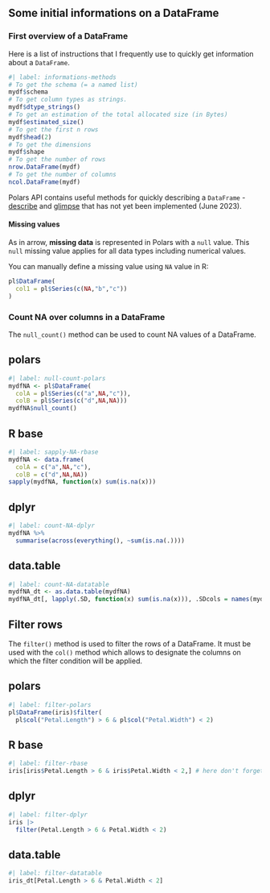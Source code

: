 ## Some initial informations on a DataFrame

### First overview of a DataFrame

Here is a list of instructions that I frequently use to quickly get information about a `DataFrame`.

```r
#| label: informations-methods
# To get the schema (= a named list)
mydf$schema
# To get column types as strings. 
mydf$dtype_strings()
# To get an estimation of the total allocated size (in Bytes)
mydf$estimated_size()
# To get the first n rows
mydf$head(2)
# To get the dimensions
mydf$shape
# To get the number of rows
nrow.DataFrame(mydf)
# To get the number of columns
ncol.DataFrame(mydf)
```

::: callout-caution
Polars API contains useful methods for quickly describing a `DataFrame` - [describe](https://pola-rs.github.io/polars/py-polars/html/reference/dataframe/api/polars.DataFrame.describe.html) and [glimpse](https://pola-rs.github.io/polars/py-polars/html/reference/dataframe/api/polars.DataFrame.glimpse.html#) that has not yet been implemented (June 2023).
:::


#### Missing values

As in arrow, **missing data** is represented in Polars with a `null` value. This `null` missing value applies for all data types including numerical values.

You can manually define a missing value using `NA` value in R:

```r
pl$DataFrame(
  col1 = pl$Series(c(NA,"b","c"))
)
```

### Count NA over columns in a DataFrame

The `null_count()` method can be used to count NA values of a DataFrame.

::: {.panel-tabset}
## polars

```r
#| label: null-count-polars
mydfNA <- pl$DataFrame(
  colA = pl$Series(c("a",NA,"c")),
  colB = pl$Series(c("d",NA,NA)))
mydfNA$null_count()
```

## R base

```r
#| label: sapply-NA-rbase
mydfNA <- data.frame(
  colA = c("a",NA,"c"),
  colB = c("d",NA,NA))
sapply(mydfNA, function(x) sum(is.na(x)))
```

## dplyr

```r
#| label: count-NA-dplyr
mydfNA %>%
  summarise(across(everything(), ~sum(is.na(.))))
```

## data.table

```r
#| label: count-NA-datatable
mydfNA_dt <- as.data.table(mydfNA)
mydfNA_dt[, lapply(.SD, function(x) sum(is.na(x))), .SDcols = names(mydfNA_dt)]
```
:::

## Filter rows

The `filter()` method is used to filter the rows of a DataFrame. It must be used with the `col()` method which allows to designate the columns on which the filter condition will be applied.

::: {.panel-tabset}
## polars

```r
#| label: filter-polars
pl$DataFrame(iris)$filter(
  pl$col("Petal.Length") > 6 & pl$col("Petal.Width") < 2)
```

## R base

```r
#| label: filter-rbase
iris[iris$Petal.Length > 6 & iris$Petal.Width < 2,] # here don't forget the comma
```

## dplyr

```r
#| label: filter-dplyr
iris |>
  filter(Petal.Length > 6 & Petal.Width < 2) 
```

## data.table

```r
#| label: filter-datatable
iris_dt[Petal.Length > 6 & Petal.Width < 2]
```
:::
